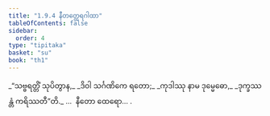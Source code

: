 ```yaml
---
title: "1.9.4 နီတတ္ထေရဂါထာ"
tableOfContents: false
sidebar:
  order: 4
type: "tipitaka"
basket: "su"
book: "th1"
---
```



<DynamicBreadcrumb />

<Division number="84" book="th1" e="ch" v="19" p="20">

<Paragraph number="189" type="verses" book="th1">
_“သဗ္ဗရတ္တိံ သုပိတွာန,_  
_ဒိဝါ သင်္ဂဏိကေ ရတော;_  
_ကုဒါဿု နာမ ဒုမ္မေဓော,_  
_ဒုက္ခဿန္တံ ကရိဿတီ”တိ._  


</Paragraph>
</Division>

<Paragraph number="190" type="center" book="th1">
…  နီတော ထေရော… .
</Paragraph>